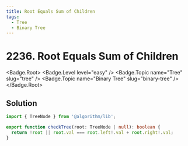 ```yaml
---
title: Root Equals Sum of Children
tags:
  - Tree
  - Binary Tree
---
```


# 2236. Root Equals Sum of Children

<Badge.Root>
  <Badge.Level level="easy" />
  <Badge.Topic name="Tree" slug="tree" />
  <Badge.Topic name="Binary Tree" slug="binary-tree" />
</Badge.Root>

## Solution

```typescript filename="solution.ts" copy
import { TreeNode } from '@algorithm/lib';

export function checkTree(root: TreeNode | null): boolean {
  return !root || root.val === root.left!.val + root.right!.val;
}
```

<ProblemLink
  codingSite="leetcode"
  href="https://leetcode.com/problems/root-equals-sum-of-children"
  title="Root Equals Sum of Children"
/>

